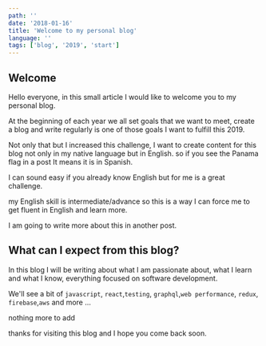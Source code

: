 ```yaml
---
path: ''
date: '2018-01-16'
title: 'Welcome to my personal blog'
language: ''
tags: ['blog', '2019', 'start']
---
```


## Welcome

Hello everyone, in this small article I would like to welcome you to my personal blog.

At the beginning of each year we all set goals that we want to meet, create a blog and write regularly is one of those goals I want to fulfill this 2019.

Not only that but I increased this challenge, I want to create content for this blog not only in my native language but in English. so if you see the Panama flag in a post It means it is in Spanish.

I can sound easy if you already know English but for me is a great challenge.

my English skill is intermediate/advance so this is a way I can force me to get fluent in English and learn more.

I am going to write more about this in another post.

## What can I expect from this blog?

In this blog I will be writing about what I am passionate about, what I learn and what I know, everything focused on software development.

We'll see a bit of `javascript`, `react`,`testing`, `graphql`,`web performance`, `redux`, `firebase`,`aws` and more ...

nothing more to add

thanks for visiting this blog and I hope you come back soon.

